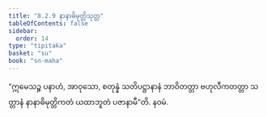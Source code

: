 ```yaml
---
title: "8.2.9 နာနာဓိမုတ္တိသုတ္တ"
tableOfContents: false
sidebar:
  order: 14
type: "tipitaka"
basket: "su"
book: "sn-maha"
---
```



<DynamicBreadcrumb />

<Division number="917" book="sn-maha">

<Paragraph number="1609" book="sn-maha">
“ဣမေသဉ္စ ပနာဟံ, အာဝုသော, စတုန္နံ သတိပဋ္ဌာနာနံ ဘာဝိတတ္တာ ဗဟုလီကတတ္တာ သတ္တာနံ နာနာဓိမုတ္တိကတံ ယထာဘူတံ ပဇာနာမီ”တိ.

</Paragraph>
</Division>

<Paragraph number="1610" type="center" book="sn-maha">
နဝမံ.
</Paragraph>
